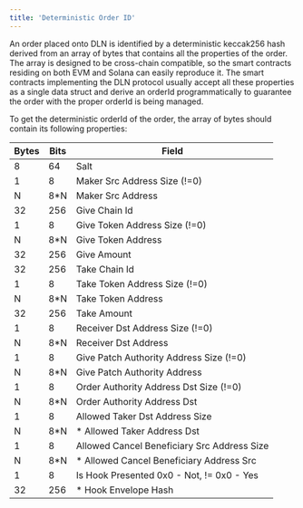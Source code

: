 ```yaml
---
title: 'Deterministic Order ID'
---
```


An order placed onto DLN is identified by a deterministic keccak256 hash derived from an array of bytes that contains all the properties of the order. The array is designed to be cross-chain compatible, so the smart contracts residing on both EVM and Solana can easily reproduce it. The smart contracts implementing the DLN protocol usually accept all these properties as a single data struct and derive an orderId  programmatically to guarantee the order with the proper orderId is being managed.

To get the deterministic orderId of the order, the array of bytes should contain its following properties:

| Bytes | Bits | Field                                                |
| ----- | ---- | ---------------------------------------------------- |
| 8     | 64   | Salt                                                 |
| 1     | 8    | Maker Src Address Size (!=0)                         |
| N     | 8*N  | Maker Src Address                                    |
| 32    | 256  | Give Chain Id                                        |
| 1     | 8    | Give Token Address Size (!=0)                        |
| N     | 8*N  | Give Token Address                                   |
| 32    | 256  | Give Amount                                          |
| 32    | 256  | Take Chain Id                                        |
| 1     | 8    | Take Token Address Size (!=0)                        |
| N     | 8*N  | Take Token Address                                   |
| 32    | 256  | Take Amount                                          |                         |
| 1     | 8    | Receiver Dst Address Size (!=0)                      |
| N     | 8*N  | Receiver Dst Address                                 |
| 1     | 8    | Give Patch Authority Address Size (!=0)              |
| N     | 8*N  | Give Patch Authority Address                         |
| 1     | 8    | Order Authority Address Dst Size (!=0)               |
| N     | 8*N  | Order Authority Address Dst                          |
| 1     | 8    | Allowed Taker Dst Address Size                       |
| N     | 8*N  | * Allowed Taker Address Dst                          |
| 1     | 8    | Allowed Cancel Beneficiary Src Address Size          |
| N     | 8*N  | * Allowed Cancel Beneficiary Address Src             |
| 1     | 8    | Is Hook Presented 0x0 - Not, != 0x0 - Yes            |
| 32    | 256  | * Hook Envelope Hash                                 |